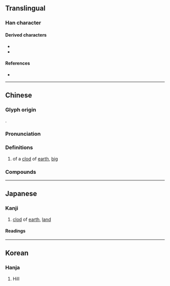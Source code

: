 {{character info}}
==Translingual==

===Han character===
{{Han char|rn=32|rad=土|as=05|sn=8|four=40104|canj=GCG|ids=⿳土八土(G),⿳土⿰丿㇄土(HT),⿱圥土(JK)}}

====Derived characters====
* {{l|mul|[[陸]], [[睦]], [[稑]], [[鯥]], [[𪂚]]}}
* {{l|mul|[[逵]], [[埶]], [[𡎐]], [[燅]], [[鵱]]}}

====References====
* {{Han ref|kx=0226.340|dkj=04989|dj=0462.110|hdz=10433.040|uh=5774|ud=22388|bh=CBFD|bd=52221}}

----

==Chinese==
{{zh-forms}}

===Glyph origin===
{{Han etym}}
{{Han compound|圥|土|c1=p|c2=s|t2=earth; soil|ls=psc}}.

===Pronunciation===
{{zh-pron
|m=lù
|c=luk6
|mc=y
|oc=y
|ma=
|cat=n
}}

===Definitions===
{{zh-hanzi}}

# of a [[clod]] of [[earth]], [[big]]

===Compounds===
{{zh-der|坴坴}}

----

==Japanese==

===Kanji===
{{ja-kanji|grade=|rs=土05}}

# [[clod]] of [[earth]], [[land]]

====Readings====
{{ja-readings
|on=りく, ろく
|kun=
}}

----

==Korean==

===Hanja===
{{ko-hanja|hangeul=[[륙]]>[[육]]|eumhun=|rv=ryuk>yuk|mr=ryuk>yuk|y=lyuk>yuk}}

# Hill